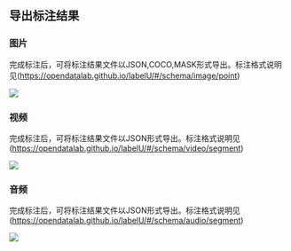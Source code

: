 
## 导出标注结果

### 图片

完成标注后，可将标注结果文件以JSON,COCO,MASK形式导出。标注格式说明见(https://opendatalab.github.io/labelU/#/schema/image/point)


<img src={imageUrl} />

### 视频

完成标注后，可将标注结果文件以JSON形式导出。标注格式说明见(https://opendatalab.github.io/labelU/#/schema/video/segment)

<img src={video} />

### 音频

完成标注后，可将标注结果文件以JSON形式导出。标注格式说明见(https://opendatalab.github.io/labelU/#/schema/audio/segment)

<img src={audio} />
